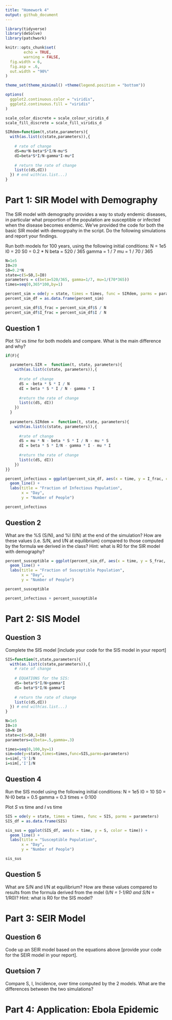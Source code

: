 ```yaml
---
title: "Homework 4"
output: github_document
---
```


```r
library(tidyverse)
library(deSolve)
library(patchwork)
```

```r
knitr::opts_chunk$set(
        echo = TRUE,
        warning = FALSE,
  fig.width = 6,
  fig.asp = .6,
  out.width = "90%"
)

theme_set(theme_minimal() +theme(legend.position = "bottom"))

options(
  ggplot2.continuous.color = "viridis",
  ggplot2.continuous.fill = "viridis"
)

scale_color_discrete = scale_colour_viridis_d
scale_fill_discrete = scale_fill_viridis_d
```

```r
SIRdem=function(t,state,parameters){
  with(as.list(c(state,parameters)),{
    
    # rate of change
    dS=mu*N-beta*S*I/N-mu*S
    dI=beta*S*I/N-gamma*I-mu*I
    
    # return the rate of change
    list(c(dS,dI))
  }) # end with(as.list...)
}
```


# **Part 1: SIR Model with Demography**
The SIR model with demography provides a way to study endemic diseases, in particular what proportion of the population are susceptible or infected when the disease becomes endemic. We've provided the code for both the basic SIR model with demogrpahy in the script. Do the following simulations and report your findings.

Run both models for 100 years, using the following initial conditions:
N = 1e5
I0 = 20
S0 = 0.2 * N
beta = 520 / 365
gamma = 1 / 7
mu = 1 / 70 / 365

```r
N=1e5
I0=20
S0=0.2*N
state=c(S=S0,I=I0)
parameters = c(beta=520/365, gamma=1/7, mu=1/(70*365))
times=seq(0,365*100,by=1)
```

```r
percent_sim = ode(y = state, times = times, func = SIRdem, parms = parameters)
percent_sim_df = as.data.frame(percent_sim)

percent_sim_df$S_frac = percent_sim_df$S / N
percent_sim_df$I_frac = percent_sim_df$I / N
```

## Question 1
Plot *%I* vs *time* for both models and compare. What is the main difference and why?

```r
if(F){

  parameters.SIR =  function(t, state, parameters){
    with(as.list(c(state, parameters)),{
      
      #rate of change
      dS = -beta * S * I / N
      dI = beta * S * I / N - gamma * I
      
      #return the rate of change
      list(c(dS, dI))
    })
  }
  
  parameters.SIRdem =  function(t, state, parameters){
    with(as.list(c(state, parameters)),{
      
      #rate of change
      dS = mu * N - beta * S * I / N - mu * S
      dI = beta * S * I/N - gamma * I - mu * I
      
      #return the rate of change
      list(c(dS, dI))
    })
}}
```

```r
percent_infectious = ggplot(percent_sim_df, aes(x = time, y = I_frac, color = time)) +
  geom_line() +
  labs(title = "Fraction of Infectious Population", 
       x = "Day",
       y = "Number of People")

percent_infectious
```


## Question 2
What are the %S (S/N), and %I (I/N) at the end of the simulation? How are these values (i.e. S/N, and I/N at equilibrium) compared to those computed by the formula we derived in the class?
Hint: what is R0 for the SIR model with demography?

```r
percent_susceptible = ggplot(percent_sim_df, aes(x = time, y = S_frac, color = time)) +
  geom_line() +
  labs(title = "Fraction of Susceptible Population", 
       x = "Day",
       y = "Number of People")

percent_susceptible
```

```r
percent_infectious + percent_susceptible
```

# **Part 2: SIS Model**

## Question 3
Complete the SIS model [include your code for the SIS model in your report]

```r
SIS=function(t,state,parameters){
  with(as.list(c(state,parameters)),{
    # rate of change
    
    # EQUATIONS for the SIS:
    dS=-beta*S*I/N+gamma*I
    dI= beta*S*I/N-gamma*I
    
    # return the rate of change
    list(c(dS,dI))
  }) # end with(as.list...)
}
```

```r
N=1e5
I0=10
S0=N-I0
state=c(S=S0,I=I0)
parameters=c(beta=.5,gamma=.3)

times=seq(0,100,by=1)
sim=ode(y=state,times=times,func=SIS,parms=parameters)
s=sim[,'S']/N
i=sim[,'I']/N
```


## Question 4
Run the SIS model using the following initial conditions:
N = 1e5
I0 = 10
S0 = N-I0
beta = 0.5
gamma = 0.3
times = 0:100

Plot *S* vs time and *I* vs time

```r
SIS = ode(y = state, times = times, func = SIS, parms = parameters)
SIS_df = as.data.frame(SIS)
```

```r
sis_sus = ggplot(SIS_df, aes(x = time, y = S, color = time)) +
  geom_line() +
  labs(title = "Susceptible Population", 
       x = "Day",
       y = "Number of People") 

sis_sus
```

## Question 5
What are S/N and I/N at equilibrium? How are these values compared to results from the formula derived from the mdel (I*/N = 1-1/R0 and S*/N = 1/R0)?
Hint: what is R0 for the SIS model?


# **Part 3: SEIR Model**

## Question 6
Code up an SEIR model based on the equations above [provide your code for the SEIR model in your report].

## Quetsion 7
Compare S, I, Incidence, over time computed by the 2 models. What are the differences between the two simulations?


# **Part 4: Application: Ebola Epidemic**



